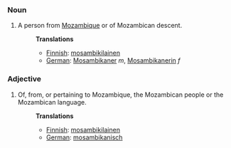 ===Noun===
#A person from [[Mozambique]] or of Mozambican descent.
#:'''Translations'''
#:*[[Finnish]]: [[mosambikilainen]]
#:*[[German]]: [[Mosambikaner]] ''m'', [[Mosambikanerin]] ''f''

===Adjective===
#Of, from, or pertaining to Mozambique, the Mozambican people or the Mozambican language.
#:'''Translations'''
#:*[[Finnish]]: [[mosambikilainen]]
#:*[[German]]: [[mosambikanisch]]